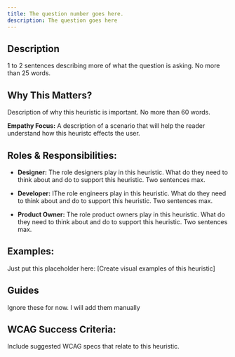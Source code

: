 ```yaml
---
title: The question number goes here.
description: The question goes here
---
```


## Description

1 to 2 sentences describing more of what the question is asking. No more than 25 words.

## Why This Matters?

Description of why this heuristic is important. No more than 60 words.

**Empathy Focus:** A description of a scenario that will help the reader understand how this heuristc effects the user.


## Roles & Responsibilities:

- **Designer:** The role designers play in this heuristic. What do they need to think about and do to support this heuristic. Two sentences max.

- **Developer:** IThe role engineers play in this heuristic. What do they need to think about and do to support this heuristic. Two sentences max.

- **Product Owner:** The role product owners play in this heuristic. What do they need to think about and do to support this heuristic. Two sentences max.

## Examples:

Just put this placeholder here: [Create visual examples of this heuristic]

## Guides

Ignore these for now. I will add them manually

## WCAG Success Criteria:

Include suggested WCAG specs that relate to this heuristic.



